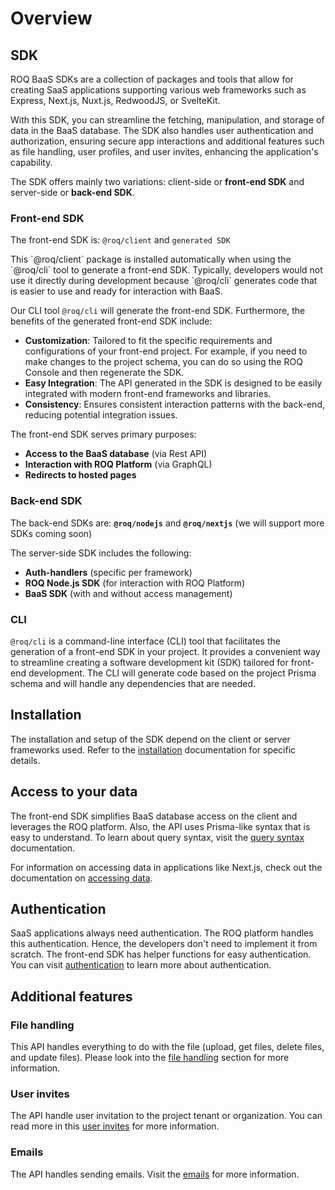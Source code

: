 
# Overview

## SDK

ROQ BaaS SDKs are a collection of packages and tools that allow for creating SaaS applications supporting various web frameworks such as Express, Next.js, Nuxt.js, RedwoodJS, or SvelteKit. 

With this SDK, you can streamline the fetching, manipulation, and storage of data in the BaaS database. The SDK also handles user authentication and authorization, ensuring secure app interactions and additional features such as file handling, user profiles, and user invites, enhancing the application's capability. 

The SDK offers mainly two variations: client-side or **front-end SDK** and server-side or **back-end SDK**.

### Front-end SDK

The front-end SDK is: `@roq/client` and `generated SDK`

<Callout type="info">
This `@roq/client` package is installed automatically when using the `@roq/cli` tool to generate a front-end SDK. Typically, developers would not use it directly during development because `@roq/cli` generates code that is easier to use and ready for interaction with BaaS.
</Callout>

Our CLI tool `@roq/cli` will generate the front-end SDK. Furthermore, the benefits of the generated front-end SDK include:

- **Customization**: Tailored to fit the specific requirements and configurations of your front-end project. For example, if you need to make changes to the project schema, you can do so using the ROQ Console and then regenerate the SDK.
- **Easy Integration**: The API generated in the SDK is designed to be easily integrated with modern front-end frameworks and libraries.
- **Consistency**: Ensures consistent interaction patterns with the back-end, reducing potential integration issues.

The front-end SDK serves primary purposes:

- **Access to the BaaS database** (via Rest API)
- **Interaction with ROQ Platform** (via GraphQL)
- **Redirects to hosted pages**

### Back-end SDK

The back-end SDKs are: **`@roq/nodejs`** and **`@roq/nextjs`** (we will support more SDKs coming soon)

The server-side SDK includes the following:

- **Auth-handlers** (specific per framework)
- **ROQ Node.js SDK** (for interaction with ROQ Platform)
- **BaaS SDK** (with and without access management)

### CLI

`@roq/cli` is a command-line interface (CLI) tool that facilitates the generation of a front-end SDK in your project. It provides a convenient way to streamline creating a software development kit (SDK) tailored for front-end development. The CLI will generate code based on the project Prisma schema and will handle any dependencies that are needed.

## Installation

The installation and setup of the SDK depend on the client or server frameworks used. Refer to the [installation](/development/sdk/installation) documentation for specific details.

## Access to your data

The front-end SDK simplifies BaaS database access on the client and leverages the ROQ platform. Also, the API uses Prisma-like syntax that is easy to understand. To learn about query syntax, visit the [query syntax](/development/sdk/query-syntax) documentation.

For information on accessing data in applications like Next.js, check out the documentation on [accessing data](/tutorials/accessing-the-data). 

## Authentication

SaaS applications always need authentication. The ROQ platform handles this authentication. Hence, the developers don't need to implement it from scratch. The front-end SDK has helper functions for easy authentication. You can visit [authentication](/development/sdk/authentication) to learn more about authentication.

## Additional features

### File handling

This API handles everything to do with the file (upload, get files, delete files, and update files). Please look into the [file handling](/development/sdk/file-handling) section for more information.

### User invites

The API handle user invitation to the project tenant or organization. You can read more in this [user invites](/development/sdk/user-invites) for more information.

### Emails

The API handles sending emails. Visit the [emails](/development/sdk/emails) for more information.

